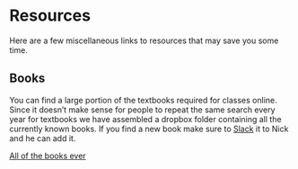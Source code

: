 # Resources {#resources}

Here are a few miscellaneous links to resources that may save you some time. 

## Books

You can find a large portion of the textbooks required for classes online. Since it doesn't make sense for people to repeat the same search every year for textbooks we have assembled a dropbox folder containing all the currently known books. If you find a new book make sure to [Slack](https://biostats.slack.com) it to Nick and he can add it. 

[All of the books ever](https://www.dropbox.com/sh/mea9q94nletfsdy/AACD5QC_-RZKfBakR6qSXVrSa?dl=0)

